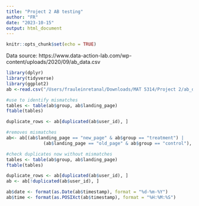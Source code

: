 ```yaml
---
title: "Project 2 AB testing"
author: "FR"
date: "2023-10-15"
output: html_document
---
```


```r
knitr::opts_chunk$set(echo = TRUE)
```

Data source: https://www.data-action-lab.com/wp-content/uploads/2020/09/ab_data.csv 
```r
library(dplyr)
library(tidyverse)
library(ggplot2)
ab <-read.csv("/Users/frauleinretanal/Downloads/MAT 5314/Project 2/ab_data.csv")
```

```r
#use to identify mismatches
tables <- table(ab$group, ab$landing_page)
ftable(tables)

duplicate_rows <- ab[duplicated(ab$user_id), ]

#removes mismatches
ab<- ab[(ab$landing_page == "new_page" & ab$group == "treatment") |
              (ab$landing_page == "old_page" & ab$group == "control"), ]
```

```r
#check duplicates now without mismatches 
tables <- table(ab$group, ab$landing_page)
ftable(tables)

duplicate_rows <- ab[duplicated(ab$user_id), ]
ab <- ab[!duplicated(ab$user_id), ]
```

```r
ab$date <- format(as.Date(ab$timestamp), format = "%d-%m-%Y")
ab$time <- format(as.POSIXct(ab$timestamp), format = "%H:%M:%S")

```


